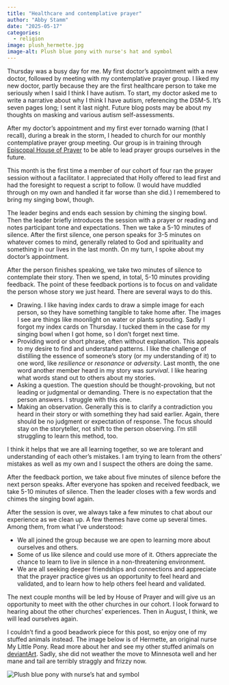 ```yaml
---
title: "Healthcare and contemplative prayer"
author: "Abby Stamm"
date: "2025-05-17"
categories: 
  - religion
image: plush_hermette.jpg
image-alt: Plush blue pony with nurse's hat and symbol
---
```


Thursday was a busy day for me. My first doctor's appointment with a new doctor, followed by meeting with my contemplative prayer group. I liked my new doctor, partly because they are the first healthcare person to take me seriously when I said I think I have autism. To start, my doctor asked me to write a narrative about why I think I have autism, referencing the DSM-5. It's seven pages long; I sent it last night. Future blog posts may be about my thoughts on masking and various autism self-assessments. 

After my doctor's appointment and my first ever tornado warning (that I recall), during a break in the storm, I headed to church for our monthly contemplative prayer group meeting. Our group is in training through [Episcopal House of Prayer](https://ehouseofprayer.org/) to be able to lead prayer groups ourselves in the future.

This month is the first time a member of our cohort of four ran the prayer session without a facilitator. I appreciated that Holly offered to lead first and had the foresight to request a script to follow. (I would have muddled through on my own and handled it far worse than she did.) I remembered to bring my singing bowl, though. 

The leader begins and ends each session by chiming the singing bowl. Then the leader briefly introduces the session with a prayer or reading and notes participant tone and expectations. Then we take a 5-10 minutes of silence. After the first silence, one person speaks for 3-5 minutes on whatever comes to mind, generally related to God and spirituality and something in our lives in the last month. On my turn, I spoke about my doctor's appointment.

After the person finishes speaking, we take two minutes of silence to contemplate their story. Then we spend, in total, 5-10 minutes providing feedback. The point of these feedback portions is to focus on and validate the person whose story we just heard. There are several ways to do this. 

* Drawing. I like having index cards to draw a simple image for each person, so they have something tangible to take home after. The images I see are things like moonlight on water or plants sprouting. Sadly I forgot my index cards on Thursday. I tucked them in the case for my singing bowl when I got home, so I don't forget next time.
* Providing word or short phrase, often without explanation. This appeals to my desire to find and understand patterns. I like the challenge of distilling the essence of someone's story (or my understanding of it) to one word, like *resilience* or *resonance* or *adversity*. Last month, the one word another member heard in my story was *survival*. I like hearing what words stand out to others about my stories. 
* Asking a question. The question should be thought-provoking, but not leading or judgmental or demanding. There is no expectation that the person answers. I struggle with this one. 
* Making an observation. Generally this is to clarify a contradiction you heard in their story or with something they had said earlier. Again, there should be no judgment or expectation of response. The focus should stay on the storyteller, not shift to the person observing. I'm still struggling to learn this method, too.

I think it helps that we are all learning together, so we are tolerant and understanding of each other's mistakes. I am trying to learn from the others' mistakes as well as my own and I suspect the others are doing the same.

After the feedback portion, we take about five minutes of silence before the next person speaks. After everyone has spoken and received feedback, we take 5-10 minutes of silence. Then the leader closes with a few words and chimes the singing bowl again.

After the session is over, we always take a few minutes to chat about our experience as we clean up. A few themes have come up several times. Among them, from what I've understood:

* We all joined the group because we are open to learning more about ourselves and others. 
* Some of us like silence and could use more of it. Others appreciate the chance to learn to live in silence in a non-threatening environment. 
* We are all seeking deeper friendships and connections and appreciate that the prayer practice gives us an opportunity to feel heard and validated, and to learn how to help others feel heard and validated.

The next couple months will be led by House of Prayer and will give us an opportunity to meet with the other churches in our cohort. I look forward to hearing about the other churches' experiences. Then in August, I think, we will lead ourselves again.

I couldn't find a good beadwork piece for this post, so enjoy one of my stuffed animals instead. The image below is of Hermette, an original nurse My Little Pony. Read more about her and see my other stuffed animals on [deviantArt](https://www.deviantart.com/anabiyeni/art/Plush-My-Little-Pony-Hermette-521434046). Sadly, she did not weather the move to Minnesota well and her mane and tail are terribly straggly and frizzy now. 

![Plush blue pony with nurse's hat and symbol](plush_hermette.jpg)\
